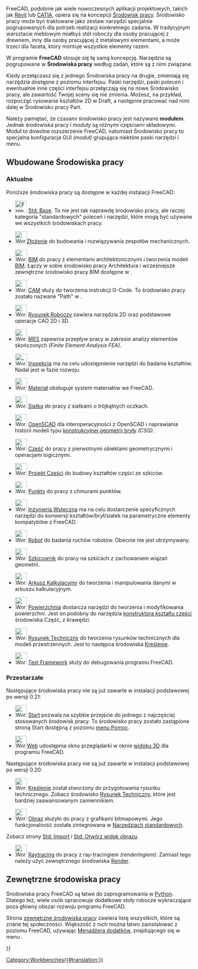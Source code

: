 <languages/>

{{Docnav/pl
|[[Property_View/pl|Widok właściwości]]
|[[Std_Base/pl|Strona Startowa]]
|IconL=
|IconR=Freecad.svg
}}

FreeCAD, podobnie jak wiele nowoczesnych aplikacji projektowych, takich jak [https://en.wikipedia.org/wiki/Autodesk_Revit Revit] lub [https://en.wikipedia.org/wiki/CATIA CATIA], opiera się na koncepcji [https://en.wikipedia.org/wiki/Workbench Środowisk pracy]. Środowisko pracy może być traktowane jako zestaw narzędzi specjalnie pogrupowanych dla potrzeb realizacji konkretnego zadania. W tradycyjnym warsztacie meblowym miałbyś stół roboczy dla osoby pracującej z drewnem, inny dla osoby pracującej z metalowymi elementami, a może trzeci dla faceta, który montuje wszystkie elementy razem.

W programie '''FreeCAD''' stosuje się tę samą koncepcję. Narzędzia są pogrupowane w '''Środowiska pracy''' według zadań, które są z nimi związane.

Kiedy przełączasz się z jednego Środowiska pracy na drugie, zmieniają się narzędzia dostępne z poziomu interfejsu. Paski narzędzi, paski poleceń i ewentualnie inne części interfejsu przełączają się na nowe Środowisko pracy, ale zawartość Twojej sceny się nie zmienia. Możesz, na przykład, rozpocząć rysowanie kształtów 2D w Draft, a następnie pracować nad nimi dalej w Środowisku pracy Part.

Należy pamiętać, że czasami środowisko pracy jest nazywane '''modułem'''. Jednak środowiska pracy i moduły są różnymi częściami składowymi. Moduł to dowolne rozszerzenie FreeCAD, natomiast Środowisko pracy to specjalna konfiguracja GUI ''(moduł)'' grupująca niektóre paski narzędzi i menu.

<span id="Built-in_workbenches"></span>
== Wbudowane Środowiska pracy ==

<span id="Current"></span>
===Aktualne===

Poniższe środowiska pracy są dostępne w każdej instalacji FreeCAD:

<!--Proszę zachować spójność tej listy z Online_Help_Toc, User_hub i Manual:The_FreeCAD_Interface.-->
* [[Image:Freecad.svg|32px]] [[Std_Base/pl|Std: Base]]. To nie jest tak naprawdę środowisko pracy, ale raczej kategoria "standardowych" poleceń i narzędzi, które mogą być używane we wszystkich środowiskach pracy.

* [[Image:Workbench_Assembly.svg|32px]][[Assembly_Workbench/pl|Złożenie]] do budowania i rozwiązywania zespołów mechanicznych. {{Version/pl|1.0}}

* [[Image:Workbench_BIM.svg|32px]] [[BIM_Workbench/pl|BIM]] do pracy z elementami architektonicznymi i tworzenia modeli [https://en.wikipedia.org/wiki/Building_information_modeling BIM]. Łączy w sobie środowisko pracy Architektura i wcześniejsze zewnętrzne środowisko pracy BIM dostępne w {{VersionMinus|0.21}}.

* [[Image:Workbench_CAM.svg|32px]] [[CAM_Workbench/pl|CAM]] służy do tworzenia instrukcji G-Code. To środowisko pracy zostało nazwane "Path" w {{VersionMinus/pl|0.21}}.

* [[Image:Workbench_Draft.svg|32px]] [[Draft_Workbench/pl|Rysunek Roboczy]] zawiera narzędzia 2D oraz podstawowe operacje CAD 2D i 3D.

* [[Image:Workbench_FEM.svg|32px]] [[FEM_Workbench/pl|MES]] zapewnia przepływ pracy w zakresie analizy elementów skończonych ''(Finite Element Analysis FEA)''.

* [[Image: Workbench_Inspection.svg|32px]] [[Inspection_Workbench/pl|Inspekcja]] ma na celu udostępnienie narzędzi do badania kształtów. Nadal jest w fazie rozwoju.

* [[Image:Workbench_Material.svg|32px]] [[Material_Workbench|Materiał]] obsługuje system materiałów we FreeCAD. {{Version/pl|1.0}}

* [[Image:Workbench_Mesh.svg|32px]] [[Mesh_Workbench/pl|Siatka]] do pracy z siatkami o trójkątnych oczkach.

* [[Image:Workbench_OpenSCAD.svg|32px]] [[OpenSCAD_Workbench/pl|OpenSCAD]] dla interoperacyjności z OpenSCAD i naprawiania historii modeli typu [[Constructive_solid_geometry/pl|konstrukcyjnej geometrii bryły]] ''(CSG)''.

* [[Image:Workbench_Part.svg|32px]] [[Part_Workbench/pl|Część]] do pracy z pierwotnymi obiektami geometrycznymi i operacjami logicznymi.

* [[Image:Workbench_PartDesign.svg|32px]] [[PartDesign_Workbench/pl|Projekt Części]] do budowy kształtów części ze szkiców.

* [[Image:Workbench_Points.svg|32px]] [[Points_Workbench/pl|Punkty]] do pracy z chmurami punktów.

* [[Image:Workbench_Reverse_Engineering.svg|32px]] [[Reverse_Engineering_Workbench/pl|Inżynieria Wsteczna]] ma na celu dostarczenie specyficznych narzędzi do konwersji kształtów/brył/siatek na parametryczne elementy kompatybilne z FreeCAD.

* [[Image:Workbench_Robot.svg|32px]] [[Robot_Workbench/pl|Robot]] do badania ruchów robotów. Obecnie nie jest utrzymywany.

* [[Image:Workbench_Sketcher.svg|32px]] [[Sketcher_Workbench/pl|Szkicownik]] do pracy na szkicach z zachowaniem wiązań geometrii.

* [[Image:Workbench_Spreadsheet.svg|32px]] [[Spreadsheet_Workbench/pl|Arkusz Kalkulacyjny]] do tworzenia i manipulowania danymi w arkuszu kalkulacyjnym.

* [[Image:Workbench_Surface.svg|32px]] [[Surface_Workbench/pl|Powierzchnia]] dostarcza narzędzi do tworzenia i modyfikowania powierzchni. Jest on podobny do narzędzia [[Part_Builder/pl|konstruktora kształtu części]] środowiska Część, z krawędzi.

* [[Image:Workbench_TechDraw.svg|32px]] [[TechDraw_Workbench/pl|Rysunek Techniczny]] do tworzenia rysunków technicznych dla modeli przestrzennych. Jest to następca środowiska [[Drawing_Workbench/pl|Kreślenie]].

* [[Image:Workbench_Test.svg|32px]] [[Testing/pl|Test Framework]] służy do debugowania programu FreeCAD.

<span id="Obsolete"></span>
===Przestarzałe===

Następujące środowiska pracy nie są już zawarte w instalacji podstawowej po wersji 0.21:

* [[Image:Workbench_Start.svg|32px]] [[Start_Workbench/pl|Start]] pozwala na szybkie przejście do jednego z najczęściej stosowanych środowisk pracy. To środowisko pracy zostało zastąpione stroną Start dostępną z poziomu [[Std_Help_Menu/pl|menu Pomoc]].

* [[Image:Workbench_Web.svg|32px]][[Web_Workbench/pl|Web]] udostępnia okno przeglądarki w oknie [[3D_view/pl|widoku 3D]] dla programiu FreeCAD.

Następujące środowiska pracy nie są już zawarte w instalacji podstawowej po wersji 0.20:

* [[Image:Workbench_Drawing.svg|32px]] [[Drawing_Workbench/pl|Kreślenie]] został stworzony do przygotowania rysunku technicznego. Zobacz środowisko [[TechDraw_Workbench/pl|Rysunek Techniczny]], które jest bardziej zaawansowanym zamiennikiem.

* [[Image:Workbench_Image.svg|32px]] [[Image_Workbench/pl|Obraz]] służyło do pracy z grafikami bitmapowymi. Jego funkcjonalność została zintegrowana w [[Std_Base/pl|Narzędziach standardowych]].
Zobacz strony [[Std_Import/pl|Std: Import]] i [[Std_ViewLoadImage/pl|Std: Otwórz widok obrazu]].

* [[Image:Workbench_Raytracing.svg|32px]] [[Raytracing_Workbench/pl|Raytracing]] do pracy z ray-tracingiem ''(renderingiem)''. Zamiast tego należy użyć zewnętrznego środowiska [https://github.com/FreeCAD/FreeCAD-render Render].

<span id="External_workbenches"></span>
==Zewnętrzne środowiska pracy==

Środowiska pracy FreeCAD są łatwe do zaprogramowania w [[Python|Python]]. Dlatego też, wiele osób opracowuje dodatkowe stoły robocze wykraczające poza główny obszar rozwoju programu FreeCAD.

Strona [[External_workbenches/pl|zewnętrzne środowiska pracy]] zawiera listę wszystkich, które są znane tej społeczności. Większość z nich można łatwo zainstalować z poziomu FreeCAD, używając [[Std_AddonMgr/pl|Menadżera dodatków]], znajdującego się w menu {{MenuCommand|Narzędzia → [[Image:Std_AddonMgr.svg|24px]] Menadżer dodatków}}. 


{{Docnav/pl
|[[Property_View/pl|Widok właściwości]]
|[[Std_Base/pl|Strona Startowa]]
|IconL=
|IconR=Freecad.svg
}}

{{Userdocnavi{{#translation:}}}}
[[Category:Workbenches{{#translation:}}]]